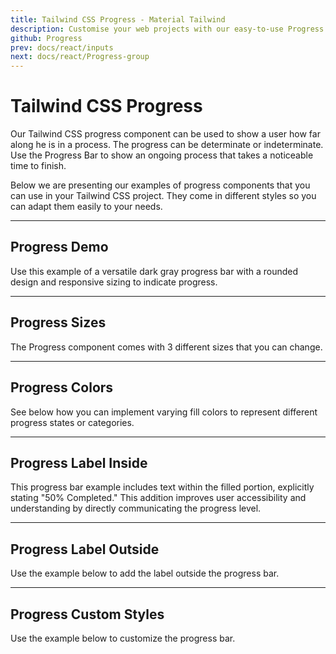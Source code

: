 ```yaml
---
title: Tailwind CSS Progress - Material Tailwind
description: Customise your web projects with our easy-to-use Progress component for Tailwind CSS using Material Design guidelines.
github: Progress
prev: docs/react/inputs
next: docs/react/Progress-group
---
```


# Tailwind CSS Progress

Our Tailwind CSS progress component can be used to show a user how far along he is in a process. The progress can be determinate or indeterminate. Use the Progress Bar to show an ongoing process that takes a noticeable time to finish.

Below we are presenting our examples of progress components that you can use in your Tailwind CSS project. They come in different styles so you can adapt them easily to your needs.

---

## Progress Demo

Use this example of a versatile dark gray progress bar with a rounded design and responsive sizing to indicate progress.

<PreviewWithCode relativePath="progress/progress-demo.tsx" language="html" />

---

## Progress Sizes

The Progress component comes with 3 different sizes that you can change.

<PreviewWithCode relativePath="progress/progress-sizes.tsx" language="html" />

---

## Progress Colors

See below how you can implement varying fill colors to represent different progress states or categories.

<PreviewWithCode relativePath="progress/progress-colors.tsx" language="html" />

---

## Progress Label Inside

This progress bar example includes text within the filled portion, explicitly stating "50% Completed." This addition improves user accessibility and understanding by directly communicating the progress level.

<PreviewWithCode relativePath="progress/progress-label-inside.tsx" language="html" />

---

## Progress Label Outside

Use the example below to add the label outside the progress bar.

<PreviewWithCode relativePath="progress/progress-label-outside.tsx" language="html" />

---

## Progress Custom Styles

Use the example below to customize the progress bar.

<PreviewWithCode relativePath="progress/progress-custom-styles.tsx" language="html" />